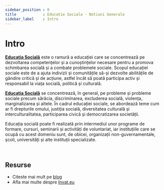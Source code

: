 ```yaml
---
sidebar_position : 0
title            : Educatie Sociala - Notiuni Generale
sidebar_label    : Intro
---
```


# Intro

**[Educația Socială](/educatie-sociala)** este o ramură a educației care se concentrează pe dezvoltarea competențelor și a cunoștințelor necesare pentru a promova schimbarea socială și a combate problemele sociale. 
Scopul educației sociale este de a ajuta indivizii și comunitățile să-și dezvolte abilitățile de gândire critică și de acțiune, 
astfel încât să poată participa activ și responsabil la viața socială, politică și culturală.

**[Educația Socială](/educatie-sociala)** se concentrează, în general, pe probleme și probleme sociale precum sărăcia, discriminarea, excluderea socială, violența, marginalizarea și altele. 
În cadrul educației sociale, se abordează teme cum ar fi drepturile omului, justiția socială, diversitatea culturală și interculturalitatea, participarea civică și democratizarea societății.

Educația socială poate fi realizată prin intermediul unor programe de formare, cursuri, seminarii și activități de voluntariat, iar instituțiile care se ocupă cu acest domeniu sunt, de obicei, 
organizații non-guvernamentale, școli, universități și alte instituții specializate.

<br />

## Resurse

- Citeste mai mult pe [blog](https://www.blog.invat.eu/)
- Afla mai multe despre [Invat.eu](/intro) 
